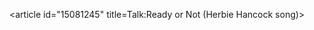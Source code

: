 <article id="15081245" title=Talk:Ready or Not (Herbie Hancock song)>
	<talkpage id="15081245" title="Talk:Ready or Not (Herbie Hancock song)">
{{Songs|class=Stub|auto=yes}}
	</talkpage>
</article>